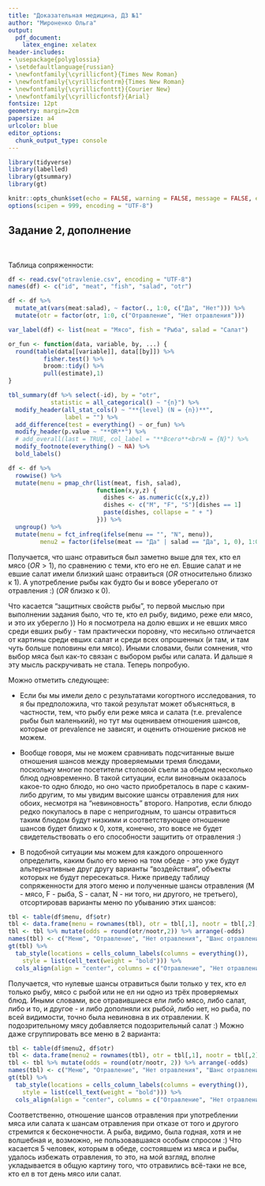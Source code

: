 ---
title: "Доказательная медицина, ДЗ №1"
author: "Мироненко Ольга"
output:
  pdf_document:
    latex_engine: xelatex
header-includes:
- \usepackage{polyglossia}
- \setdefaultlanguage{russian}
- \newfontfamily{\cyrillicfont}{Times New Roman} 
- \newfontfamily{\cyrillicfontrm}{Times New Roman}
- \newfontfamily{\cyrillicfonttt}{Courier New}
- \newfontfamily{\cyrillicfontsf}{Arial}
fontsize: 12pt
geometry: margin=2cm
papersize: a4
urlcolor: blue
editor_options:
  chunk_output_type: console
---

```{r setup, include=FALSE}
library(tidyverse)
library(labelled)
library(gtsummary)
library(gt)

knitr::opts_chunk$set(echo = FALSE, warning = FALSE, message = FALSE, error = FALSE)
options(scipen = 999, encoding = "UTF-8")
```

## **Задание 2, дополнение**

<br>

Таблица сопряженности:

```{r}
df <- read.csv("otravlenie.csv", encoding = "UTF-8")
names(df) <- c("id", "meat", "fish", "salad", "otr")

df <- df %>%
  mutate_at(vars(meat:salad), ~ factor(., 1:0, c("Да", "Нет"))) %>%
  mutate(otr = factor(otr, 1:0, c("Отравление", "Нет отравления")))

var_label(df) <- list(meat = "Мясо", fish = "Рыба", salad = "Салат")

or_fun <- function(data, variable, by, ...) {
  round(table(data[[variable]], data[[by]]) %>%
          fisher.test() %>%
          broom::tidy() %>%
          pull(estimate),1)
}

tbl_summary(df %>% select(-id), by = "otr",
            statistic = all_categorical() ~ "{n}") %>%
  modify_header(all_stat_cols() ~ "**{level} (N = {n})**",
                label = "") %>%
  add_difference(test = everything() ~ or_fun) %>%
  modify_header(p.value ~ "**OR**") %>%
  # add_overall(last = TRUE, col_label = "**Всего**<br>N = {N}") %>%
  modify_footnote(everything() ~ NA) %>%
  bold_labels()

df <- df %>%
  rowwise() %>%
  mutate(menu = pmap_chr(list(meat, fish, salad), 
                         function(x,y,z) {
                           dishes <- as.numeric(c(x,y,z))
                           dishes <- c("M", "F", "S")[dishes == 1]
                           paste(dishes, collapse = " + ")
                         })) %>% 
  ungroup() %>%
  mutate(menu = fct_infreq(ifelse(menu == "", "N", menu)),
         menu2 = factor(ifelse(meat == "Да" | salad == "Да", 1, 0), 1:0, c("M or S", "No M and no S")))
```

Получается, что шанс отравиться был заметно выше для тех, кто ел мясо ($OR > 1$), по сравнению с теми, кто его не ел. Евшие салат и не евшие салат имели близкий шанс отравиться ($OR$ относительно близко к 1). А употребление рыбы как будто бы и вовсе уберегало от отравления :) ($OR$ близко к 0).

Что касается "защитных свойств рыбы", то первой мыслью при выполнении задания было, что те, кто ел рыбу, видимо, реже ели мясо, и это их уберегло )) Но я посмотрела на долю евших и не евших мясо среди евших рыбу - там практически поровну, что несильно отличается от картины среди евших салат и среди всех опрошенных (и там, и там чуть больше половины ели мясо). Иными словами, были сомнения, что выбор мяса был как-то связан с выбором рыбы или салата. И дальше я эту мысль раскручивать не стала. Теперь попробую.

Можно отметить следующее:

- Если бы мы имели дело с результатами когортного исследования, то я бы предположила, что такой результат может объясняться, в частности, тем, что рыбу ели реже мяса и салата (т.е. prevalence рыбы был маленький), но тут мы оцениваем отношения шансов, которые от prevalence не зависят, и оценить отношение рисков не можем.

- Вообще говоря, мы не можем сравнивать подсчитанные выше отношения шансов между проверяемыми тремя блюдами, поскольку многие посетители столовой съели за обедом несколько блюд одновременно. В такой ситуации, если виновным оказалось какое-то одно блюдо, но оно часто приобреталось в паре с каким-либо другим, то мы увидим высокие шансы отравления для них обоих, несмотря на "невиновность" второго. Напротив, если блюдо редко покупалось в паре с непригодным, то шансы отравиться таким блюдом будут низкими и соответствующее отношение шансов будет близко к 0, хотя, конечно, это вовсе не будет свидетельствовать о его способности защитить от отравления :)

\newpage

- В подобной ситуации мы можем для каждого опрошенного определить, каким было его меню на том обеде - это уже будут альтернативные друг другу варианты "воздействия", объекты которых не будут пересекаться. Ниже приведу таблицу сопряженности для этого меню и полученные шансы отравления (M - мясо, F - рыба, S - салат, N - ни того, ни другого, не третьего), отсортировав варианты меню по убыванию этих шансов:

```{r}
tbl <- table(df$menu, df$otr)
tbl <- data.frame(menu = rownames(tbl), otr = tbl[,1], nootr = tbl[,2], row.names = NULL)
tbl <- tbl %>% mutate(odds = round(otr/nootr,2)) %>% arrange(-odds)
names(tbl) <- c("Меню", "Отравление", "Нет отравления", "Шанс отравления")
gt(tbl) %>%
  tab_style(locations = cells_column_labels(columns = everything()),
    style = list(cell_text(weight = "bold"))) %>%
  cols_align(align = "center", columns = c("Отравление", "Нет отравления", "Шанс отравления"))
```

Получается, что нулевые шансы отравиться были только у тех, кто ел только рыбу, мясо с рыбой или не ел ни одно из трёх проверяемых блюд. Иными словами, все отравившиеся ели либо мясо, либо салат, либо и то, и другое - и либо дополняли их рыбой, либо нет, но рыба, по всей видимости, точно была невиновна в их отравлении. К подозрительному мясу добавляется подозрительный салат :) Можно даже сгруппировать все меню в 2 варианта:

```{r}
tbl <- table(df$menu2, df$otr)
tbl <- data.frame(menu2 = rownames(tbl), otr = tbl[,1], nootr = tbl[,2], row.names = NULL)
tbl <- tbl %>% mutate(odds = round(otr/nootr, 2)) %>% arrange(-odds)
names(tbl) <- c("Меню", "Отравление", "Нет отравления", "Шанс отравления")
gt(tbl) %>%
  tab_style(locations = cells_column_labels(columns = everything()),
    style = list(cell_text(weight = "bold"))) %>%
  cols_align(align = "center", columns = c("Отравление", "Нет отравления", "Шанс отравления"))
```

Соответственно, отношение шансов отравления при употреблении мяса или салата к шансам отравления при отказе от того и другого стремится к бесконечности. А рыба, видимо, была годная, хотя и не волшебная и, возможно, не пользовавшаяся особым спросом :) Что касается 5 человек, которым в обеде, состоявшем из мяса и рыбы, удалось избежать отравления, то это, на мой взгляд, вполне укладывается в общую картину того, что отравились всё-таки не все, кто ел в тот день мясо или салат.